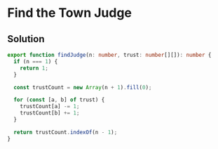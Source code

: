 # Find the Town Judge

## Solution

```typescript filename="solution.ts" copy 
export function findJudge(n: number, trust: number[][]): number {
  if (n === 1) {
    return 1;
  }

  const trustCount = new Array(n + 1).fill(0);

  for (const [a, b] of trust) {
    trustCount[a] -= 1;
    trustCount[b] += 1;
  }

  return trustCount.indexOf(n - 1);
}
```